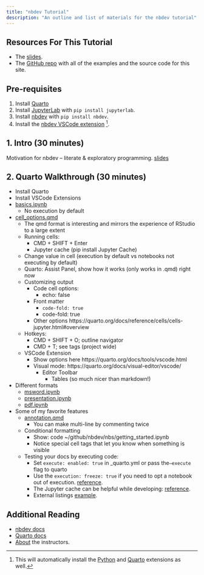 ```yaml
---
title: "nbdev Tutorial"
description: "An outline and list of materials for the nbdev tutorial"
---
```


## Resources For This Tutorial

- The [slides](https://docs.google.com/presentation/d/1Ri4m4KxXaR5rH-zMM_EGZNhupj0SlpiSac2jAhpFpyI/edit?usp=sharing).
- The [GitHub repo](https://github.com/fastai/jupytercon-2023) with all of the examples and the source code for this site.

## Pre-requisites

1. Install [Quarto](https://quarto.org/docs/get-started/)
2. Install [JupyterLab](https://jupyterlab.readthedocs.io/en/stable/getting_started/installation.html) with `pip install jupyterlab`.
3. Install [nbdev](https://nbdev.fast.ai/) with `pip install nbdev`.
4. Install the [nbdev VSCode extension](https://marketplace.visualstudio.com/items?itemName=hamelhusain.nbdev) [^1].

## 1. Intro (30 minutes)

Motivation for nbdev -- literate & exploratory programming.  [slides](https://docs.google.com/presentation/d/1Ri4m4KxXaR5rH-zMM_EGZNhupj0SlpiSac2jAhpFpyI/edit?usp=sharing)

## 2. Quarto Walkthrough (30 minutes)

- Install Quarto
- Install VSCode Extensions
- [basics.ipynb](https://github.com/fastai/jupytercon-2023/tree/main/quarto_demo/basics.ipynb)
    - No execution by default
- [cell_options.qmd](https://github.com/fastai/jupytercon-2023/tree/main/quarto_demo/cell_options.qmd)
    - The qmd format is interesting and mirrors the experience of RStudio to a large extent
    - Running cells: 
        - CMD + SHIFT + Enter
        - Jupyter cache (pip install Jupyter Cache)
    - Change value in cell (execution by default vs notebooks not executing by default)
    - Quarto: Assist Panel, show how it works (only works in .qmd) right now
    - Customizing output
        - Code cell options:
            - echo: false
        - Front matter
            - `code-fold: true`
            - code-fold: true
        - Other options https://quarto.org/docs/reference/cells/cells-jupyter.html#overview
    - Hotkeys: 
        - CMD + SHIFT + O; outline navigator
        - CMD  + T; see tags (project wide)
    - VSCode Extension
        - Show options here https://quarto.org/docs/tools/vscode.html
        - Visual mode: https://quarto.org/docs/visual-editor/vscode/
            - Editor Toolbar
                - Tables (so much nicer than markdown!)
- Different formats
    - [msword.ipynb](https://github.com/fastai/jupytercon-2023/tree/main/quarto_demo/msword.ipynb)
    - [presentation.ipynb](https://github.com/fastai/jupytercon-2023/tree/main/quarto_demo/presentation.ipynb)
    - [pdf.ipynb](https://github.com/fastai/jupytercon-2023/tree/main/quarto_demo/pdf.ipynb)
- Some of my favorite features
    - [annotation.qmd](https://github.com/fastai/jupytercon-2023/tree/main/quarto_demo/annotation.qmd)
        - You can make multi-line by commenting twice
    - Conditional formatting
        - Show:  code ~/github/nbdev/nbs/getting_started.ipynb
        - Notice special cell tags that let you know when something is visible
    - Testing your docs by executing code:
        - Set `execute: enabled: true` in _quarto.yml or pass the`—execute` flag to quarto
        - Use the `execution: freeze: true` if you need to opt a notebook out of execution. [reference](https://quarto.org/docs/computations/caching.html#disabling-execution).
        - The Jupyter cache can be helpful while developing: [reference](https://quarto.org/docs/computations/caching.html#jupyter-cache).
        - External listings [example](https://github.com/hamelsmu/hamel/blob/master/index.qmd#L16). 




[^1]: This will automatically install the [Python](https://marketplace.visualstudio.com/items?itemName=ms-python.python) and [Quarto](https://marketplace.visualstudio.com/items?itemName=quarto.quarto) extensions as well.


## Additional Reading

- [nbdev docs](https://nbdev.fast.ai/)
- [Quarto docs](https://quarto.org/docs/)
- [About](./about.qmd) the instructors.
